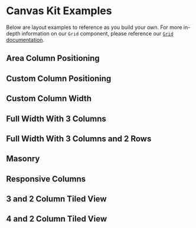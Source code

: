 
<Meta title="Examples/Layouts" />

# Canvas Kit Examples

Below are layout examples to reference as you build your own. For more in-depth information on our
`Grid` component, please reference our
[`Grid` documentation](https://workday.github.io/canvas-kit//?path=/docs/components-containers-grid--basic).

## Area Column Positioning

<CodeExamplePreview code={AreaColumnPositioning} />

## Custom Column Positioning

<CodeExamplePreview code={CustomColumnPositioning} />

## Custom Column Width

<CodeExamplePreview code={CustomColumnWidth} />

## Full Width With 3 Columns

<CodeExamplePreview code={FullWidthWith3Columns} />

## Full Width With 3 Columns and 2 Rows

<CodeExamplePreview code={FullWidthWith3Columns2Rows} />

## Masonry

<CodeExamplePreview code={Masonry} />

## Responsive Columns

<CodeExamplePreview code={ResponsiveColumns} />

## 3 and 2 Column Tiled View

<CodeExamplePreview code={Tiled2and3Columns} />

## 4 and 2 Column Tiled View

<CodeExamplePreview code={Tiled4and2Columns} />
